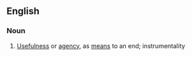 ==English==

===Noun===
{{en-noun|-}}

# {{context|rare|lang=en}} [[usefulness|Usefulness]] or [[agency]], as [[means]] to an end; instrumentality